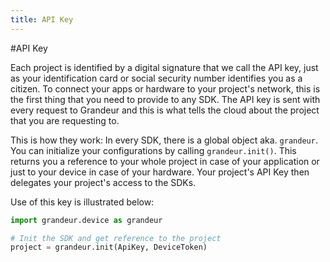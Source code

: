 ```yaml
---
title: API Key
---
```


#API Key

Each project is identified by a digital signature that we call the API key, just as your identification card or social security number identifies you as a citizen. To connect your apps or hardware to your project's network, this is the first thing that you need to provide to any SDK. The API key is sent with every request to Grandeur and this is what tells the cloud about the project that you are requesting to. 

This is how they work: In every SDK, there is a global object aka. `grandeur`. You can initialize your configurations by calling `grandeur.init()`. This returns you a reference to your whole project in case of your application or just to your device in case of your hardware. Your project's API Key then delegates your project's access to the SDKs.

Use of this key is illustrated below:

```py
import grandeur.device as grandeur

# Init the SDK and get reference to the project
project = grandeur.init(ApiKey, DeviceToken)
```